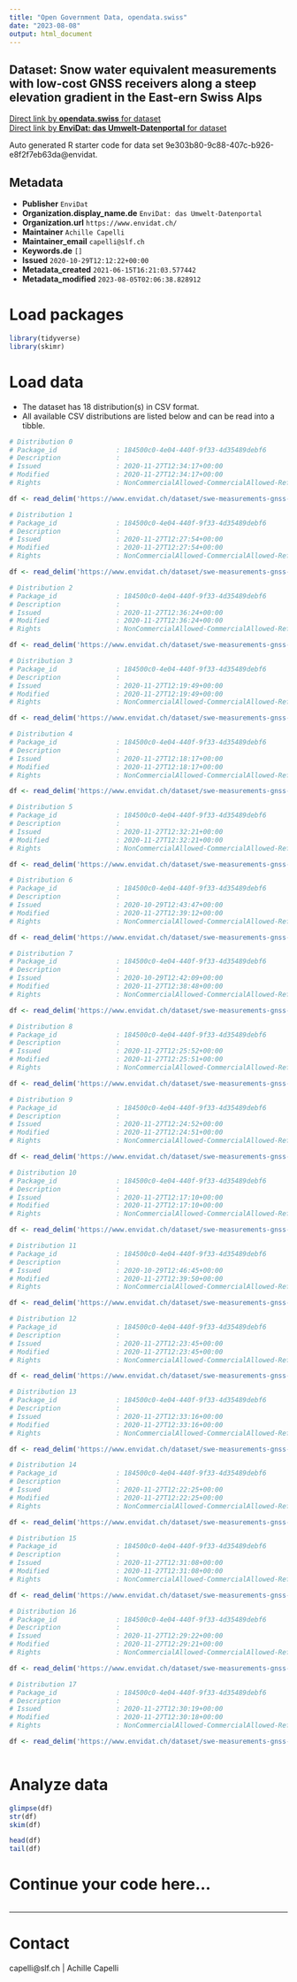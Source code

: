 ```yaml
---
title: "Open Government Data, opendata.swiss"
date: "2023-08-08"
output: html_document
---
```


## Dataset: Snow water equivalent measurements with low-cost GNSS receivers along a steep elevation gradient in the East-ern Swiss Alps



[Direct link by **opendata.swiss** for dataset](https://opendata.swiss/de/dataset/snow-water-equivalent-measurements-with-low-cost-gnss-receivers-along-a-steep-elevation-gradien)<br>
[Direct link by **EnviDat: das Umwelt-Datenportal** for dataset](https://www.envidat.ch/#/metadata/swe-measurements-gnss-along-a-steep-elevation-gradient)

Auto generated R starter code for data set 9e303b80-9c88-407c-b926-e8f2f7eb63da@envidat.

## Metadata

- **Publisher** `EnviDat`
- **Organization.display_name.de** `EnviDat: das Umwelt-Datenportal`
- **Organization.url** `https://www.envidat.ch/`
- **Maintainer** `Achille Capelli`
- **Maintainer_email** `capelli@slf.ch`
- **Keywords.de** `[]`
- **Issued** `2020-10-29T12:12:22+00:00`
- **Metadata_created** `2021-06-15T16:21:03.577442`
- **Metadata_modified** `2023-08-05T02:06:38.828912`


# Load packages

```r

library(tidyverse)
library(skimr)

```

# Load data

-   The dataset has 18 distribution(s) in CSV format.
-   All available CSV distributions are listed below and can be read into a tibble.

```r

# Distribution 0
# Package_id               : 184500c0-4e04-440f-9f33-4d35489debf6
# Description              : 
# Issued                   : 2020-11-27T12:34:17+00:00
# Modified                 : 2020-11-27T12:34:17+00:00
# Rights                   : NonCommercialAllowed-CommercialAllowed-ReferenceRequired

df <- read_delim('https://www.envidat.ch/dataset/swe-measurements-gnss-along-a-steep-elevation-gradient/resource/ba8b38d2-fcc3-4345-b763-4b618e49836f')

# Distribution 1
# Package_id               : 184500c0-4e04-440f-9f33-4d35489debf6
# Description              : 
# Issued                   : 2020-11-27T12:27:54+00:00
# Modified                 : 2020-11-27T12:27:54+00:00
# Rights                   : NonCommercialAllowed-CommercialAllowed-ReferenceRequired

df <- read_delim('https://www.envidat.ch/dataset/swe-measurements-gnss-along-a-steep-elevation-gradient/resource/df76c91e-b71e-4441-a905-31b32b8782fb')

# Distribution 2
# Package_id               : 184500c0-4e04-440f-9f33-4d35489debf6
# Description              : 
# Issued                   : 2020-11-27T12:36:24+00:00
# Modified                 : 2020-11-27T12:36:24+00:00
# Rights                   : NonCommercialAllowed-CommercialAllowed-ReferenceRequired

df <- read_delim('https://www.envidat.ch/dataset/swe-measurements-gnss-along-a-steep-elevation-gradient/resource/398c7a10-d1bf-4fd3-b7a9-8175843077d7')

# Distribution 3
# Package_id               : 184500c0-4e04-440f-9f33-4d35489debf6
# Description              : 
# Issued                   : 2020-11-27T12:19:49+00:00
# Modified                 : 2020-11-27T12:19:49+00:00
# Rights                   : NonCommercialAllowed-CommercialAllowed-ReferenceRequired

df <- read_delim('https://www.envidat.ch/dataset/swe-measurements-gnss-along-a-steep-elevation-gradient/resource/d18ef060-e61f-4196-82ad-859e3faa1c9b')

# Distribution 4
# Package_id               : 184500c0-4e04-440f-9f33-4d35489debf6
# Description              : 
# Issued                   : 2020-11-27T12:18:17+00:00
# Modified                 : 2020-11-27T12:18:17+00:00
# Rights                   : NonCommercialAllowed-CommercialAllowed-ReferenceRequired

df <- read_delim('https://www.envidat.ch/dataset/swe-measurements-gnss-along-a-steep-elevation-gradient/resource/e582db3a-a0ba-4527-9c2f-ca961562c317')

# Distribution 5
# Package_id               : 184500c0-4e04-440f-9f33-4d35489debf6
# Description              : 
# Issued                   : 2020-11-27T12:32:21+00:00
# Modified                 : 2020-11-27T12:32:21+00:00
# Rights                   : NonCommercialAllowed-CommercialAllowed-ReferenceRequired

df <- read_delim('https://www.envidat.ch/dataset/swe-measurements-gnss-along-a-steep-elevation-gradient/resource/dc102dd3-9d9d-4757-9263-9306c6474b5c')

# Distribution 6
# Package_id               : 184500c0-4e04-440f-9f33-4d35489debf6
# Description              : 
# Issued                   : 2020-10-29T12:43:47+00:00
# Modified                 : 2020-11-27T12:39:12+00:00
# Rights                   : NonCommercialAllowed-CommercialAllowed-ReferenceRequired

df <- read_delim('https://www.envidat.ch/dataset/swe-measurements-gnss-along-a-steep-elevation-gradient/resource/973a7cde-cf6e-484e-8da1-a2da1de4fc49')

# Distribution 7
# Package_id               : 184500c0-4e04-440f-9f33-4d35489debf6
# Description              : 
# Issued                   : 2020-10-29T12:42:09+00:00
# Modified                 : 2020-11-27T12:38:48+00:00
# Rights                   : NonCommercialAllowed-CommercialAllowed-ReferenceRequired

df <- read_delim('https://www.envidat.ch/dataset/swe-measurements-gnss-along-a-steep-elevation-gradient/resource/bc65a02c-f311-49c7-9007-a8df51a87610')

# Distribution 8
# Package_id               : 184500c0-4e04-440f-9f33-4d35489debf6
# Description              : 
# Issued                   : 2020-11-27T12:25:52+00:00
# Modified                 : 2020-11-27T12:25:51+00:00
# Rights                   : NonCommercialAllowed-CommercialAllowed-ReferenceRequired

df <- read_delim('https://www.envidat.ch/dataset/swe-measurements-gnss-along-a-steep-elevation-gradient/resource/8a7318b9-571d-4da9-9686-2330bf0f373a')

# Distribution 9
# Package_id               : 184500c0-4e04-440f-9f33-4d35489debf6
# Description              : 
# Issued                   : 2020-11-27T12:24:52+00:00
# Modified                 : 2020-11-27T12:24:51+00:00
# Rights                   : NonCommercialAllowed-CommercialAllowed-ReferenceRequired

df <- read_delim('https://www.envidat.ch/dataset/swe-measurements-gnss-along-a-steep-elevation-gradient/resource/4b796a10-3ab7-42c9-ab1f-3d6218692326')

# Distribution 10
# Package_id               : 184500c0-4e04-440f-9f33-4d35489debf6
# Description              : 
# Issued                   : 2020-11-27T12:17:10+00:00
# Modified                 : 2020-11-27T12:17:10+00:00
# Rights                   : NonCommercialAllowed-CommercialAllowed-ReferenceRequired

df <- read_delim('https://www.envidat.ch/dataset/swe-measurements-gnss-along-a-steep-elevation-gradient/resource/be4ca553-12f8-4a2a-94bc-1672dfbac5b9')

# Distribution 11
# Package_id               : 184500c0-4e04-440f-9f33-4d35489debf6
# Description              : 
# Issued                   : 2020-10-29T12:46:45+00:00
# Modified                 : 2020-11-27T12:39:50+00:00
# Rights                   : NonCommercialAllowed-CommercialAllowed-ReferenceRequired

df <- read_delim('https://www.envidat.ch/dataset/swe-measurements-gnss-along-a-steep-elevation-gradient/resource/f791ca79-0c9a-4055-9989-d5176e222935')

# Distribution 12
# Package_id               : 184500c0-4e04-440f-9f33-4d35489debf6
# Description              : 
# Issued                   : 2020-11-27T12:23:45+00:00
# Modified                 : 2020-11-27T12:23:45+00:00
# Rights                   : NonCommercialAllowed-CommercialAllowed-ReferenceRequired

df <- read_delim('https://www.envidat.ch/dataset/swe-measurements-gnss-along-a-steep-elevation-gradient/resource/01d5ba5c-4734-43b0-b1cd-68e97e0fd711')

# Distribution 13
# Package_id               : 184500c0-4e04-440f-9f33-4d35489debf6
# Description              : 
# Issued                   : 2020-11-27T12:33:16+00:00
# Modified                 : 2020-11-27T12:33:16+00:00
# Rights                   : NonCommercialAllowed-CommercialAllowed-ReferenceRequired

df <- read_delim('https://www.envidat.ch/dataset/swe-measurements-gnss-along-a-steep-elevation-gradient/resource/e6d6f714-5f1a-4cc9-9ab1-3cf5417073a7')

# Distribution 14
# Package_id               : 184500c0-4e04-440f-9f33-4d35489debf6
# Description              : 
# Issued                   : 2020-11-27T12:22:25+00:00
# Modified                 : 2020-11-27T12:22:25+00:00
# Rights                   : NonCommercialAllowed-CommercialAllowed-ReferenceRequired

df <- read_delim('https://www.envidat.ch/dataset/swe-measurements-gnss-along-a-steep-elevation-gradient/resource/3af4ec59-d2ff-425e-ba49-996cd5a85247')

# Distribution 15
# Package_id               : 184500c0-4e04-440f-9f33-4d35489debf6
# Description              : 
# Issued                   : 2020-11-27T12:31:08+00:00
# Modified                 : 2020-11-27T12:31:08+00:00
# Rights                   : NonCommercialAllowed-CommercialAllowed-ReferenceRequired

df <- read_delim('https://www.envidat.ch/dataset/swe-measurements-gnss-along-a-steep-elevation-gradient/resource/9bb74e8a-d19b-49ca-aecf-feed84c3e324')

# Distribution 16
# Package_id               : 184500c0-4e04-440f-9f33-4d35489debf6
# Description              : 
# Issued                   : 2020-11-27T12:29:22+00:00
# Modified                 : 2020-11-27T12:29:21+00:00
# Rights                   : NonCommercialAllowed-CommercialAllowed-ReferenceRequired

df <- read_delim('https://www.envidat.ch/dataset/swe-measurements-gnss-along-a-steep-elevation-gradient/resource/40726e6f-f175-4033-8df7-526e42cdc266')

# Distribution 17
# Package_id               : 184500c0-4e04-440f-9f33-4d35489debf6
# Description              : 
# Issued                   : 2020-11-27T12:30:19+00:00
# Modified                 : 2020-11-27T12:30:18+00:00
# Rights                   : NonCommercialAllowed-CommercialAllowed-ReferenceRequired

df <- read_delim('https://www.envidat.ch/dataset/swe-measurements-gnss-along-a-steep-elevation-gradient/resource/0ba3714e-3caa-47d3-8b8c-c235fc57760e')



```

# Analyze data

```r

glimpse(df)
str(df)
skim(df)

head(df)
tail(df)

```

# Continue your code here...

```r

```

------------------------------------------------------------------------

# Contact

capelli@slf.ch | Achille Capelli
